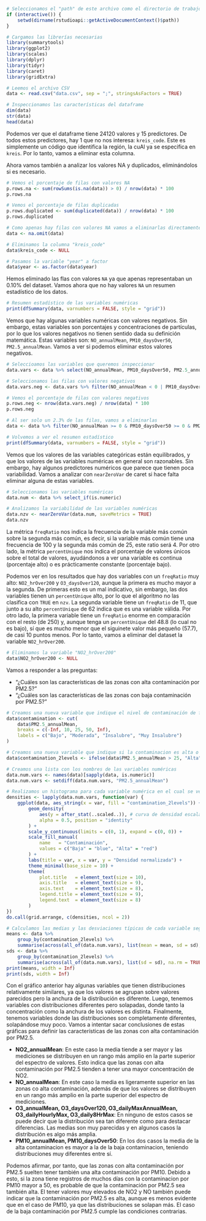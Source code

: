 ```r
# Seleccionamos el "path" de este archivo como el directorio de trabajo
if (interactive()) {
    setwd(dirname(rstudioapi::getActiveDocumentContext()$path))
}

# Cargamos las librerías necesarias
library(summarytools)
library(ggplot2)
library(scales)
library(dplyr)
library(tidyr)
library(caret)
library(gridExtra)
```


```r
# Leemos el archivo CSV
data <- read.csv("data.csv", sep = ";", stringsAsFactors = TRUE)

# Inspeccionamos las características del dataframe
dim(data)
str(data)
head(data)
```

Podemos ver que el dataframe tiene 24120 valores y 15 predictores. De todos estos predictores, hay 1 que no nos interesa: `kreis_code`. Este es simplemente un código que identifica la región, la cuAl ya se especifica en `kreis`. Por lo tanto, vamos a eliminar esta columna.

Ahora vamos también a analizar los valores NA y duplicados, eliminándolos si es necesario.
```r
# Vemos el porcentaje de filas con valores NA
p.rows.na <- sum(rowSums(is.na(data)) > 0) / nrow(data) * 100
p.rows.na

# Vemos el porcentaje de filas duplicadas
p.rows.duplicated <- sum(duplicated(data)) / nrow(data) * 100
p.rows.duplicated

# Como apenas hay filas con valores NA vamos a eliminarlas directamente, ya que no deberían afectar a la distribución de los resultados
data <- na.omit(data)

# Eliminamos la columna "kreis_code"
data$kreis_code <- NULL

# Pasamos la variable "year" a factor
data$year <- as.factor(data$year)
```

Hemos eliminado las flas con valores `NA` ya que apenas representaban un 0.10% del dataset. Vamos ahora que no hay valores `NA` un resumen estadístico de los datos.
```r
# Resumen estadístico de las variables numéricas
print(dfSummary(data, varnumbers = FALSE, style = "grid"))
```

Vemos que hay algunas variables numéricas con valores negativos. Sin embargo, estas variables son porcentajes y concentraciones de partículas, por lo que los valores negativos no tienen sentido dada su definición matemática. Estas variables son: `NO_annualMean`, `PM10_daysOver50`, `PM2.5_annualMean`. Vamos a ver si podemos eliminar estos valores negativos.
```r
# Seleccioamos las variables que queremos inspeccionar
data.vars <- data %>% select(NO_annualMean, PM10_daysOver50, PM2.5_annualMean)

# Seleccionamos las filas con valores negativos
data.vars.neg <- data.vars %>% filter(NO_annualMean < 0 | PM10_daysOver50 < 0 | PM2.5_annualMean < 0)

# Vemos el porcentaje de filas con valores negativos
p.rows.neg <- nrow(data.vars.neg) / nrow(data) * 100
p.rows.neg

# Al ser solo un 2.3% de las filas, vamos a eliminarlas
data <- data %>% filter(NO_annualMean >= 0 & PM10_daysOver50 >= 0 & PM2.5_annualMean >= 0)

# Volvemos a ver el resumen estadístico
print(dfSummary(data, varnumbers = FALSE, style = "grid"))
```

Vemos que los valores de las variables categóricas están equilibrados, y que los valores de las variables numéricas en general son razonables. Sin embargo, hay algunos predictores numéricos que parece que tienen poca variabilidad. Vamos a analizar con `nearZeroVar` de caret si hace falta eliminar alguna de estas variables.
```r
# Seleccionamos las variables numéricas
data.num <- data %>% select_if(is.numeric)

# Analizamos la variabilidad de las variables numéricas
data.nzv <- nearZeroVar(data.num, saveMetrics = TRUE)
data.nzv
```

La métrica `freqRatio` nos indica la frecuencia de la variable más común sobre la segunda más común, es decir, si la variable más común tiene una frecuencia de 100 y la segunda más común de 25, este ratio será 4. Por otro lado, la métrica `percentUnique` nos indica el porcentaje de valores únicos sobre el total de valores, ayudándonos a ver una variable es continua (porcentaje alto) o es prácticamente constante (porcentaje bajo). 

Podemos ver en los resultados que hay dos variables con un `freqRatio` muy alto: `NO2_hrOver200` y `O3_daysOver120`, aunque la primera es mucho mayor a la segunda. De primeras esto es un mal indicativo, sin embargo, las dos variables tienen un `percentUnique` alto, por lo que el algoritmo no las clasifica con `TRUE` en `nzv`. La segunda variable tiene un `freqRatio` de 11, que junto a su alto `percentUnique` de 62 indica que es una variable válida. Por otro lado, la primera variable tiene un `freqRatio` enorme en comparación con el resto (de 250) y, aunque tenga un `percentUnique` del 48.8 (lo cual no es bajo), sí que es mucho menor que el siguinete valor más pequeño (57.7), de casi 10 puntos menos. Por lo tanto, vamos a eliminar del dataset la variable `NO2_hrOver200`.

```r
# Eliminamos la variable "NO2_hrOver200"
data$NO2_hrOver200 <- NULL
```

Vamos a responder a las preguntas: 

- "¿Cuáles son las características de las zonas con alta contaminación por PM2.5?"
- "¿Cuáles son las características de las zonas con baja contaminación por PM2.5?"
```r
# Creamos una nueva variable que indique el nivel de contaminación de forma categórica
data$contamination <- cut(
    data$PM2.5_annualMean,
    breaks = c(-Inf, 10, 25, 50, Inf),
    labels = c("Bajo", "Moderada", "Insalubre", "Muy Insalubre")
)

# Creamos una nueva variable que indique si la contaminacion es alta o baja
data$contamination_2levels <- ifelse(data$PM2.5_annualMean > 25, "Alta", "Baja")

# Creamos una lista con los nombres de las variables numéricas
data.num.vars <- names(data)[sapply(data, is.numeric)]
data.num.vars <- setdiff(data.num.vars, "PM2.5_annualMean")

# Realizamos un histograma para cada variable numérica en el cual se vea su distribución según el nivel de contaminación.
densities <- lapply(data.num.vars, function(var) {
    ggplot(data, aes_string(x = var, fill = "contamination_2levels")) +
        geom_density(
            aes(y = after_stat(..scaled..)), # curva de densidad escalada [0,1]
            alpha = 0.5, position = "identity"
        ) +
        scale_y_continuous(limits = c(0, 1), expand = c(0, 0)) +
        scale_fill_manual(
            name   = "Contaminación",
            values = c("Baja" = "blue", "Alta" = "red")
        ) +
        labs(title = var, x = var, y = "Densidad normalizada") +
        theme_minimal(base_size = 10) +
        theme(
            plot.title   = element_text(size = 10),
            axis.title   = element_text(size = 9),
            axis.text    = element_text(size = 8),
            legend.title = element_text(size = 9),
            legend.text  = element_text(size = 8)
        )
})
do.call(grid.arrange, c(densities, ncol = 2))

# Calculamos las medias y las desviaciones típicas de cada variable según el nivel de contaminación y lo enseñamos con print()
means <- data %>%
    group_by(contamination_2levels) %>%
    summarise(across(all_of(data.num.vars), list(mean = mean, sd = sd), na.rm = TRUE))
sds <- data %>%
    group_by(contamination_2levels) %>%
    summarise(across(all_of(data.num.vars), list(sd = sd), na.rm = TRUE))
print(means, width = Inf)
print(sds, width = Inf)
```

Con el gráfico anterior hay algunas variables que tienen distribuciones relativamente similares, ya que los valores se agrupan sobre valores parecidos pero la anchura de la distribución es diferente. Luego, tenemos variables con distribuciones diferentes pero solapadas, donde tanto la concentración como la anchura de los valores es distinta. Finalmente, tenemos variables donde las distribuciones son completamente diferentes, solapándose muy poco. Vamos a intentar sacar conclusiones de estas gráficas para definir las características de las zonas con alta contaminación por PM2.5.

- **NO2_annualMean**: En este caso la media tiende a ser mayor y las mediciones se distribuyen en un rango más amplio en la parte superior del espectro de valores. Esto indica que las zonas con alta contaminación por PM2.5 tienden a tener una mayor concentración de NO2.
- **NO_annualMean**: En este caso la media es ligeramente superior en las zonas co alta contaminación, además de que los valores se distribuyen en un rango más amplio en la parte superior del espectro de mediciones.
- **O3_annualMean, O3_daysOver120, O3_dailyMaxAnnualMean, O3_dailyHourlyMax, O3_daily8HrMax**: En ninguno de estos casos se puede decir que la distribución sea tan diferente como para destacar diferencias. Las medias son muy parecidas y en algunos casos la distribución es algo más amplia.
- **PM10_annualMean, PM10_daysOver50**: En los dos casos la media de la alta contaminacion es mayor a la de la baja contaminacion, teniendo distribuciones muy diferentes entre sí.

Podemos afirmar, por tanto, que las zonas con alta contaminación por PM2.5 suelten tener también una alta contaminación por PM10. Debido a esto, si la zona tiene registros de muchos días con la contaminacion por PM10 mayor a 50, es probable de que la contaminación por PM2.5 sea también alta. El tener valores muy elevados de NO2 y NO también puede indicar que la contaminación por PM2.5 es alta, aunque es menos evidente que en el caso de PM10, ya que las distribuciones se solapan más. El caso de la baja contaminación por PM2.5 cumple las condiciones contrarias.
